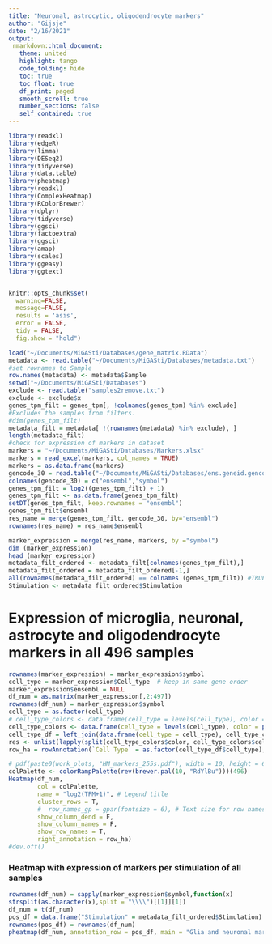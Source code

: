 ```yaml
---
title: "Neuronal, astrocytic, oligodendrocyte markers"
author: "Gijsje"
date: "2/16/2021"
output: 
 rmarkdown::html_document:
   theme: united
   highlight: tango
   code_folding: hide
   toc: true
   toc_float: true
   df_print: paged
   smooth_scroll: true
   number_sections: false
   self_contained: true
---
```


```r
library(readxl)
library(edgeR)
library(limma)
library(DESeq2)
library(tidyverse)
library(data.table)
library(pheatmap)
library(readxl) 
library(ComplexHeatmap)
library(RColorBrewer)
library(dplyr)
library(tidyverse)
library(ggsci)
library(factoextra)
library(ggsci)
library(amap)
library(scales)
library(ggeasy)
library(ggtext)


knitr::opts_chunk$set( 
  warning=FALSE,
  message=FALSE,
  results = 'asis',
  error = FALSE,
  tidy = FALSE,
  fig.show = "hold")
```


```r
load("~/Documents/MiGASti/Databases/gene_matrix.RData")
metadata <- read.table("~/Documents/MiGASti/Databases/metadata.txt")
#set rownames to Sample
row.names(metadata) <- metadata$Sample 
setwd("~/Documents/MiGASti/Databases")
exclude <- read.table("samples2remove.txt")
exclude <- exclude$x
genes_tpm_filt = genes_tpm[, !colnames(genes_tpm) %in% exclude] 
#Excludes the samples from filters. 
#dim(genes_tpm_filt)
metadata_filt = metadata[ !(rownames(metadata) %in% exclude), ]
length(metadata_filt)
#check for expression of markers in dataset
markers = "~/Documents/MiGASti/Databases/Markers.xlsx"
markers = read_excel(markers, col_names = TRUE) 
markers = as.data.frame(markers)
gencode_30 = read.table("~/Documents/MiGASti/Databases/ens.geneid.gencode.v30")
colnames(gencode_30) = c("ensembl","symbol")
genes_tpm_filt = log2((genes_tpm_filt) + 1)
genes_tpm_filt <- as.data.frame(genes_tpm_filt)
setDT(genes_tpm_filt, keep.rownames = "ensembl")
genes_tpm_filt$ensembl
res_name = merge(genes_tpm_filt, gencode_30, by="ensembl")
rownames(res_name) = res_name$ensembl
```


```r
marker_expression = merge(res_name, markers, by ="symbol")
dim (marker_expression)
head (marker_expression)
metadata_filt_ordered <- metadata_filt[colnames(genes_tpm_filt),]
metadata_filt_ordered = metadata_filt_ordered[-1,]
all(rownames(metadata_filt_ordered) == colnames (genes_tpm_filt)) #TRUE
Stimulation <- metadata_filt_ordered$Stimulation
```

# Expression of microglia, neuronal, astrocyte and oligodendrocyte markers in all 496 samples

```r
rownames(marker_expression) = marker_expression$symbol
cell_type = marker_expression$Cell_type  # keep in same gene order 
marker_expression$ensembl = NULL
df_num = as.matrix(marker_expression[,2:497])
rownames(df_num) = marker_expression$symbol
cell_type = as.factor(cell_type)
# cell_type_colors <- data.frame(cell_type = levels(cell_type), color = I(brewer.pal(nlevels(cell_type), name = 'Dark2')))
cell_type_colors <- data.frame(cell_type = levels(cell_type), color = pal_lancet('lanonc')(nlevels(cell_type)))
cell_type_df = left_join(data.frame(cell_type = cell_type), cell_type_colors, by="cell_type")
res <- unlist(lapply(split(cell_type_colors$color, cell_type_colors$cell_type), unlist))
row_ha = rowAnnotation(`Cell Type` = as.factor(cell_type_df$cell_type), col = list(`Cell Type` = res), show_annotation_name = F)

# pdf(paste0(work_plots, "HM_markers_255s.pdf"), width = 10, height = 6)
colPalette <- colorRampPalette(rev(brewer.pal(10, "RdYlBu")))(496)
Heatmap(df_num,
        col = colPalette,
        name = "log2(TPM+1)", # Legend title
        cluster_rows = T,
        #  row_names_gp = gpar(fontsize = 6), # Text size for row names)
        show_column_dend = F, 
        show_column_names = F,
        show_row_names = T,
        right_annotation = row_ha)
#dev.off()
```

### Heatmap with expression of markers per stimulation of all samples

```r
rownames(df_num) = sapply(marker_expression$symbol,function(x) 
strsplit(as.character(x),split = "\\\\")[[1]][1])
df_num = t(df_num)
pos_df = data.frame("Stimulation" = metadata_filt_ordered$Stimulation)
rownames(pos_df) = rownames(df_num)
pheatmap(df_num, annotation_row = pos_df, main = "Glia and neuronal marker expression per stimulation", show_rownames = F, fontsize_col = 30, fontsize = 30, fontsize_row = 30, cluster_rows = T)
```



